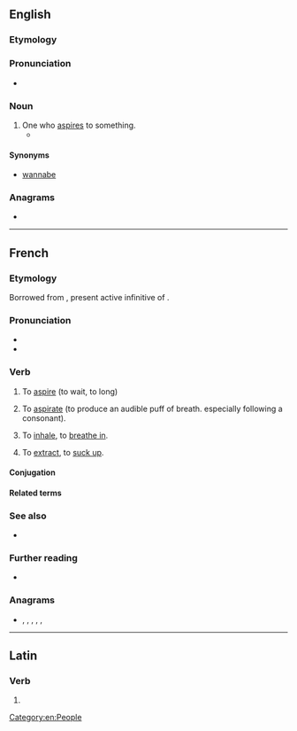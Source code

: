 ==English==

===Etymology===
{{suffix|en|aspire|er|id2=agent noun}}

===Pronunciation===
* {{rhymes|en|aɪəɹə(ɹ)}}

===Noun===
{{en-noun}}

# One who [[aspire]]s to something.
#* {{quote-journal|en|date=October 4, 2007|author=Stephanie Rosenbloom|title=Calling All Alpha Kitties|work=New York Times|url=http://www.nytimes.com/2007/10/04/fashion/04atoosa.html
|passage=Yet as the Rapunzel-editor in her high tower, she said, she had begun to feel walled off from the legions of '''aspirers'''.}}

====Synonyms====
* [[wannabe]]

===Anagrams===
* {{anagrams|en|a=aeiprrs|Rapiers|pairers|parries|praiser|rapiers|raspier|repairs}}

[[Category:en:People]]

----

==French==

===Etymology===
Borrowed from {{bor|fr|la|aspīrāre}}, present active infinitive of {{m|la|aspīrō}}.

===Pronunciation===
* {{fr-IPA}}
* {{audio|fr|Fr-aspirer.ogg|aspirer}}

===Verb===
{{fr-verb}}

# {{lb|fr|intransitive|followed by à}} To [[aspire]] (to wait, to long)
# {{lb|fr|transitive}} To [[aspirate]] (to produce an audible puff of breath. especially following a consonant).
# {{lb|fr|transitive}} To [[inhale]], to [[breathe in]].
# {{lb|fr|transitive}} To [[extract]], to [[suck up]].
#: {{ux|fr|Il a '''aspiré''' la poussière.|He '''vacuumed''' the dust up. / He '''vacuumed''' up the dust.}}

====Conjugation====
{{fr-conj-auto}}

====Related terms====
{{rel4|fr
|aspirant
|aspirateur
|aspiration
|aspirationnel
|expiration
|expirer
|inspiration
|inspirationnel
|inspirer
|respiration
|respirer
}}

===See also===
* {{l|fr|muet}}

===Further reading===
* {{R:TLFi}}

===Anagrams===
* {{l|fr|périras}}, {{l|fr|praires}}, {{l|fr|prieras}}, {{l|fr|reprisa}}, {{l|fr|respira}}, {{l|fr|riperas}}

----

==Latin==

===Verb===
{{la-verb-form|aspīrer}}

# {{inflection of|la|aspīrō||1|s|pres|pasv|subj}}